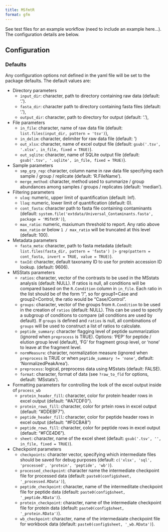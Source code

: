 ```yaml
---
title: MSfmtR
format: gfm
---
```


See test files for an example workflow (need to include an example here...). The configuration details are below.
  
## Configuration

### Defaults

Any configuration options not defined in the yaml file will be set to the package defaults. The default values are:

* Directory parameters
  * `input_dir`: character, path to directory containing raw data (default: '.').
  * `fasta_dir`: character path to directory containing fasta files (default: '.'),
  * `output_dir`: character, path to directory for output (default: '.'),


* File parameters
  * `in_file`: character, name of raw data file (default: `list.files(input_dir, pattern = 'tsv')`),
  * `in_delim`: character, delimiter for raw data file (default: '\t')
  * `out_xlsx`: character, name of excel output file (default: `gsub('.tsv', '.xlsx', in_file, fixed = TRUE)`).
  * `out_sqlite`: character, name of SQLite output file (default: `gsub('.tsv', '.sqlite', in_file, fixed = TRUE)`).


* Sample parameters
  * `smp_grp_rep`: character, column name in raw data file specifying each sample / group / replicate (default: 'R.FileName').
  * `merge_method`: character, method used to summarize / group abundances among samples / groups / replicates (default: 'median').


* Filtering parameters
  * `uloq`: numeric, upper limit of quantification (default: Inf).
  * `lloq`: numeric, lower limit of quantification (default: 0).
  * `cont_fasta`: character path to fasta file containing contaminants (default: `system.file('extdata/Universal_Contaminants.fasta', package = 'MSfmtR')`),
  * `max_ratio`: numeric, maxiumum threshold to report. Any ratio above `max_ratio` or below `1 / max_ratio` will be truncated at this level (default: 100).


* Metadata parameters
  * `fasta_meta`: character, path to fasta metadata (default: `list.files(fasta_dir, pattern = 'fasta') |> grep(pattern = cont_fasta, invert = TRUE, value = TRUE)`).
  * `taxId`: character, default taxonamy ID to use for protein accession ID lookup. (default: 9606).


* MSStats parameters
  * `ratios`: character, vector of the contrasts to be used in the MSstats analysis (default: NULL). If ratios is null, all conditions will be compared based on the `R.Condition` column in `in_file`. Each ratio in the list should be of the form "<group1>/<group2>", so for group1=Case and group2=Control, the ratio would be "Case/Control".
  * `groups`: character, vector of the groups from `R.Condition` to be used in the creation of `ratios` (default: NULL). This can be used to specify a subgroup of conditions to compare (all conditions are used by default). If `groups` is defined and `ratios` is null, all combinations of `groups` will be used to construct a list of ratios to calculate.
  * `peptide_summary`: character flagging level of peptide summarization (ignored when `preprocess` is TRUE). Options: 'PEP' for peptide / elution group level (default), 'FG' for fragment group level, or 'none' to leave at the fragment level.
  * `normMeasure`: character, normalization measure (ignored when `preprocess` is TRUE or when `peptide_summary != 'none'`, default: 'NormalizedPeakArea').
  * `preprocess`: logical, preprocess data using MSstats (default: FALSE).
  * `format`: character, format of data (see `?raw_to_fld` for options, default: 'MSstats').


* Formatting parameters for controlling the look of the excel output inside of `process_wb`
  * `protein_header_fill`: character, color for protein header rows in excel output (default: "#A7CDF0").
  * `protein_rows_fill`: character, color for prtein rows in excel output (default: "#DDEBF7").
  * `peptide_header_fill`: character, color for peptide header rows in excel output (default: "#F0CBA8")
  * `peptide_rows_fill`: character, color for peptide rows in excel output (default: "#FCE4D6").
  * `sheet`: character, name of the excel sheet (default: `gsub('.tsv', '', in_file, fixed = TRUE)`).


* Checkpoint parameters
  * `checkpoints`: character vector, specifying which intermediate files should be saved for debug purposes (default: `c('xlsx', 'sql', 'processed', 'protein', 'peptide', 'wb')`).
  * `processed_checkpoint`: character name the intermediate checkpoint file for processed data (default: `paste0(config$sheet, '_processed.RData')`),
  * `peptide_checkpoint`: character, name of the intermeditate checkpoint file for peptide data (default: `paste0(config$sheet, '_peptide.RData')`).
  * `protein_checkpoint`: character, name of the intermediate checkpoint file for protein data (default: `paste0(config$sheet, '_protein.RData')`).
  * `wb_checkpoint`: character, name of the intermedaiate checkpoint file for workbook data (default: `paste0(config$sheet, '_wb.RData')`).
